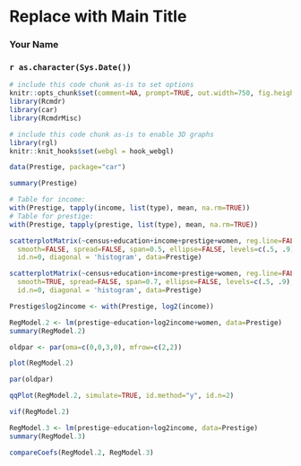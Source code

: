 <!-- R Commander Markdown Template -->

Replace with Main Title
=======================

### Your Name

### `r as.character(Sys.Date())`

```r
# include this code chunk as-is to set options
knitr::opts_chunk$set(comment=NA, prompt=TRUE, out.width=750, fig.height=8, fig.width=8)
library(Rcmdr)
library(car)
library(RcmdrMisc)
```


```r
# include this code chunk as-is to enable 3D graphs
library(rgl)
knitr::knit_hooks$set(webgl = hook_webgl)
```


```r
data(Prestige, package="car")
```

```r
summary(Prestige)
```


```r
# Table for income:
with(Prestige, tapply(income, list(type), mean, na.rm=TRUE))
# Table for prestige:
with(Prestige, tapply(prestige, list(type), mean, na.rm=TRUE))
```

```r
scatterplotMatrix(~census+education+income+prestige+women, reg.line=FALSE, 
  smooth=FALSE, spread=FALSE, span=0.5, ellipse=FALSE, levels=c(.5, .9), 
  id.n=0, diagonal = 'histogram', data=Prestige)
```

```r
scatterplotMatrix(~census+education+income+prestige+women, reg.line=FALSE, 
  smooth=TRUE, spread=FALSE, span=0.7, ellipse=FALSE, levels=c(.5, .9), 
  id.n=0, diagonal = 'histogram', data=Prestige)
```

```r
Prestige$log2income <- with(Prestige, log2(income))
```

```r
RegModel.2 <- lm(prestige~education+log2income+women, data=Prestige)
summary(RegModel.2)
```

```r
oldpar <- par(oma=c(0,0,3,0), mfrow=c(2,2))
```


```r
plot(RegModel.2)
```


```r
par(oldpar)
```


```r
qqPlot(RegModel.2, simulate=TRUE, id.method="y", id.n=2)
```

```r
vif(RegModel.2)
```


```r
RegModel.3 <- lm(prestige~education+log2income, data=Prestige)
summary(RegModel.3)
```

```r
compareCoefs(RegModel.2, RegModel.3)
```


